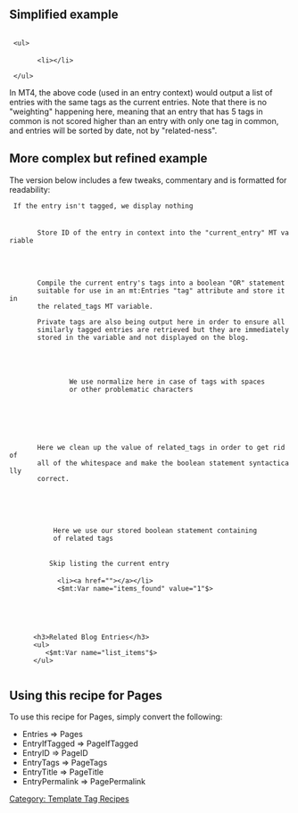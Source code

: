 == Simplified example ==

  <mt:SetVarBlock name="tags"><mt:EntryTags glue=" OR "><mt:TagName></mt:EntryTags></mt:SetVarBlock>
  &lt;ul>
    <mt:Entries tags="$tags">
        &lt;li><a href="<mt:EntryPermalink>"><mt:EntryTitle></a>&lt;/li>
    </mt:Entries>
  &lt;/ul>

In MT4, the above code (used in an entry context) would output a list of entries with the same tags as the current entries. Note that there is no "weighting" happening here, meaning that an entry that has 5 tags in common is not scored higher than an entry with only one tag in common, and entries will be sorted by date, not by "related-ness".

== More complex but refined example ==

The version below includes a few tweaks, commentary and is formatted for readability:

 <mt:Ignore> If the entry isn't tagged, we display nothing </mt:Ignore>
 <mt:EntryIfTagged>
    <mt:Ignore>
        Store ID of the entry in context into the "current_entry" MT variable
    </mt:Ignore>
    <mt:EntryID setvar="current_entry">
    
    <mt:Ignore>
        Compile the current entry's tags into a boolean "OR" statement
        suitable for use in an mt:Entries "tag" attribute and store it in
        the related_tags MT variable.
        
        Private tags are also being output here in order to ensure all
        similarly tagged entries are retrieved but they are immediately
        stored in the variable and not displayed on the blog.
    </mt:Ignore>
    <mt:SetVarBlock name="related_tags">
        <mt:EntryTags include_private="1" glue=" OR ">
            <mt:Ignore>
                We use normalize here in case of tags with spaces
                or other problematic characters
            </mt:Ignore>
            <mt:TagName normalize="1">
        </mt:EntryTags>
    </mt:SetVarBlock>
    
    <mt:Ignore>
        Here we clean up the value of related_tags in order to get rid of
        all of the whitespace and make the boolean statement syntactically
        correct.
    </mt:Ignore>
    <mt:Var name="related_tags" strip_linefeeds="1" setvar="related_tags">
    
    <mt:SetVarBlock name="list_items">
        <mt:Ignore>
            Here we use our stored boolean statement containing
            of related tags
        </mt:Ignore>
       <mt:Entries tags="$related_tags" unique="1">
          <mt:Ignore> Skip listing the current entry </mt:Ignore>
          <mt:Unless tag="EntryID" eq="$current_entry">
             &lt;li>&lt;a href="<mt:EntryPermalink />"><mt:EntryTitle />&lt;/a>&lt;/li>
             <$mt:Var name="items_found" value="1"$>
          </mt:Unless>
       </mt:Entries>
    </mt:SetVarBlock>
    
    <mt:If name="items_found">
       &lt;h3>Related Blog Entries&lt;/h3>
       &lt;ul>
          <$mt:Var name="list_items"$>
       &lt;/ul>
    </mt:If>
 </mt:EntryIfTagged>

== Using this recipe for Pages ==

To use this recipe for Pages, simply convert the following:

* Entries => Pages
* EntryIfTagged => PageIfTagged
* EntryID => PageID
* EntryTags => PageTags
* EntryTitle => PageTitle
* EntryPermalink => PagePermalink

[[Category: Template Tag Recipes]]